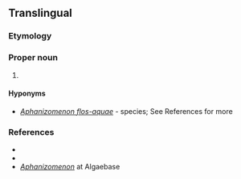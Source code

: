 ==Translingual==
{{rfi|mul}}
===Etymology===
{{rfelite|mul}}

===Proper noun===
{{taxoninfl|i=1|g=n}}

# {{taxon|genus|family|{{taxlink|Aphanizomenonaceae|family|ver=190914}}|[[cyanobacteria]] that inhabit [[freshwater]] lakes and can cause [[choking bloom]]s}}

====Hyponyms====
* {{sense|genus}} ''[[Aphanizomenon flos-aquae]]'' - species; See References for more

===References===
* {{pedia|i=1}}
* {{specieslite|Anabaenoideae}}
* [http://www.algaebase.org/browse/taxonomy/?id=6816 ''Aphanizomenon''] at Algaebase